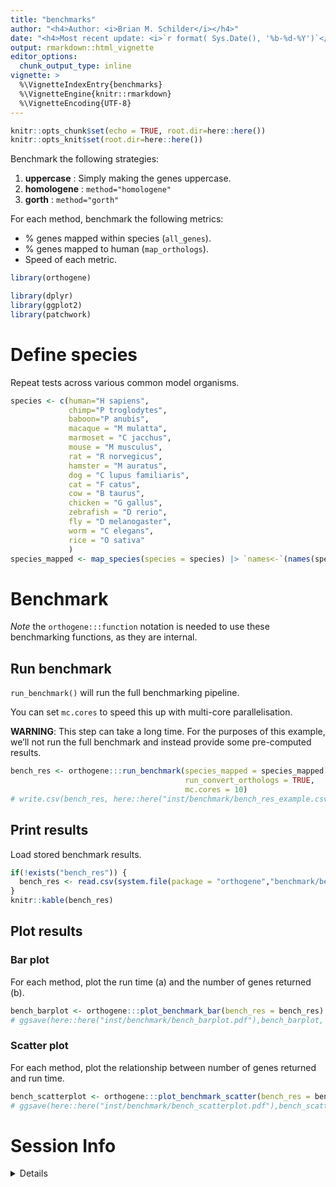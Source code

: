 ```yaml
---
title: "benchmarks"
author: "<h4>Author: <i>Brian M. Schilder</i></h4>" 
date: "<h4>Most recent update: <i>`r format( Sys.Date(), '%b-%d-%Y')`</i></h4>"
output: rmarkdown::html_vignette
editor_options: 
  chunk_output_type: inline
vignette: >
  %\VignetteIndexEntry{benchmarks}
  %\VignetteEngine{knitr::rmarkdown}
  %\VignetteEncoding{UTF-8}
---
```


```r
knitr::opts_chunk$set(echo = TRUE, root.dir=here::here())
knitr::opts_knit$set(root.dir=here::here())
```


Benchmark the following strategies: 

1. **uppercase** : Simply making the genes uppercase. 
2. **homologene** : `method="homologene"` 
3. **gorth** : `method="gorth"`  


For each method, benchmark the following metrics: 
 
- % genes mapped within species (`all_genes`).
- % genes mapped to human (`map_orthologs`).  
- Speed of each metric. 

```r
library(orthogene)

library(dplyr)
library(ggplot2) 
library(patchwork)
```

# Define species 

Repeat tests across various common model organisms.

```r
species <- c(human="H sapiens",
             chimp="P troglodytes",
             baboon="P anubis", 
             macaque = "M mulatta",
             marmoset = "C jacchus",
             mouse = "M musculus",
             rat = "R norvegicus",
             hamster = "M auratus",
             dog = "C lupus familiaris",
             cat = "F catus",
             cow = "B taurus",
             chicken = "G gallus",
             zebrafish = "D rerio",
             fly = "D melanogaster",
             worm = "C elegans",
             rice = "O sativa"
             )
species_mapped <- map_species(species = species) |> `names<-`(names(species))

```


# Benchmark  

*Note* the `orthogene:::function` notation is needed to use these benchmarking functions,
as they are internal.

## Run benchmark 

`run_benchmark()` will run the full benchmarking pipeline. 

You can set `mc.cores` to speed this up with multi-core parallelisation.

**WARNING**: This step can take a long time. For the purposes of this example, 
we'll not run the full benchmark and instead provide some pre-computed results. 



```r
bench_res <- orthogene:::run_benchmark(species_mapped = species_mapped[c("human","mouse","fly")], 
                                       run_convert_orthologs = TRUE, 
                                       mc.cores = 10) 
# write.csv(bench_res, here::here("inst/benchmark/bench_res_example.csv"), row.names = FALSE)
```

## Print results 

Load stored benchmark results.

```r
if(!exists("bench_res")) {
  bench_res <- read.csv(system.file(package = "orthogene","benchmark/bench_res_example.csv"))
}
knitr::kable(bench_res)
```

## Plot results

### Bar plot

For each method, plot the run time (a) and the number of genes returned (b).

```r
bench_barplot <- orthogene:::plot_benchmark_bar(bench_res = bench_res)
# ggsave(here::here("inst/benchmark/bench_barplot.pdf"),bench_barplot, height = 8)
```

### Scatter plot 

For each method, plot the relationship between number of genes returned and run time.

```r
bench_scatterplot <- orthogene:::plot_benchmark_scatter(bench_res = bench_res)
# ggsave(here::here("inst/benchmark/bench_scatterplot.pdf"),bench_scatterplot)
```


# Session Info 

<details> 

```r
utils::sessionInfo()
```

</details>  


